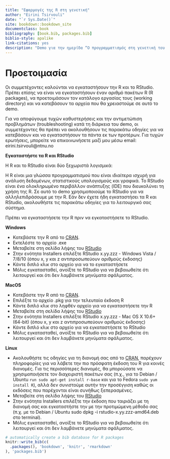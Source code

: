 ```yaml
--- 
title: "Εφαρμογές της R στη γενετική"
author: "Eirini Tsirvouli"
date: "`r Sys.Date()`"
site: bookdown::bookdown_site
documentclass: book
bibliography: [book.bib, packages.bib]
biblio-style: apalike
link-citations: yes
description: "Demo για την ημερίδα “Ο προγραμματισμός στη γενετική του ανθρώπου”"
---
```


# Προετοιμασία {#intro}

Οι συμμετέχοντες καλούνται να εγκαταστήσουν την R και το RStudio. Πρέπει επίσης να είναι να εγκαταστήσουν έναν αριθμό πακέτων R (R packages), να προετοιμάσουν τον κατάλογο εργασίας τους (working directory) και να κατεβάσουν τα αρχεία που θα χρειαστούμε σε αυτό το demo.

Για να αποφύγουμε τυχών καθυστερήσεις και την αντιμετώπιση προβλημάτων (troubleshooting) κατά τη διάρκεια του demo, οι συμμετέχοντες θα πρέπει να ακολουθήσουν τις παρακάτω οδηγίες για να κατεβάσουν και να εγκαταστήσουν τα πάντα εκ των προτέρων. Για τυχών ερωτήσεις, μπορείτε να επικοινωνήσετε μαζί μου μέσω email: eirini.tsirvouli@ntnu.no

**Εγκαταστήστε τα R και RStudio**

Η R και το RStudio είναι δύο ξεχωριστά λογισμικά:

Η R είναι μια γλώσσα προγραμματισμού που είναι ιδιαίτερα ισχυρή για ανάλυση δεδομένων, στατιστικούς υπολογισμούς και γραφικά.
Το RStudio είναι ένα ολοκληρωμένο περιβάλλον ανάπτυξης (IDE) που διευκολύνει τη χρήση της R. Σε αυτό το demο χρησιμοποιούμε το RStudio για να αλληλεπιδράσουμε με την R.
Εάν δεν έχετε ήδη εγκαταστήσει τα R και RStudio, ακολουθήστε τις παρακάτω οδηγίες για το λειτουργικό σας σύστημα. 

:::fyi
Πρέπει να εγκαταστήσετε την R πριν να εγκαταστήσετε το RStudio.
:::

__Windows__

* Κατεβάστε την R από το [CRAN](https://cran.r-project.org/).
* Εκτελέστε το αρχείο .exe 
* Μεταβείτε στη σελίδα λήψης του [RStudio](https://www.rstudio.com/products/rstudio/download/#download)
* Στην ενότητα Installers επιλέξτε RStudio x.yy.zzz - Windows Vista / 7/8/10 (όπου x, y και z αντιπροσωπεύουν αριθμούς έκδοσης)
* Κάντε διπλό κλικ στο αρχείο για να το εγκαταστήσετε
* Μόλις εγκατασταθεί, ανοίξτε το RStudio για να βεβαιωθείτε ότι λειτουργεί και ότι δεν λαμβάνετε μηνύματα σφάλματος.

__MacOS__

* Κατεβάστε την R από το [CRAN](https://cran.r-project.org/).
* Επιλέξτε το αρχείο .pkg για την τελευταία έκδοση R
* Κάντε διπλό κλικ στο ληφθέν αρχείο για να εγκαταστήσετε την R
* Μεταβείτε στη σελίδα λήψης του  [RStudio](https://www.rstudio.com/products/rstudio/download/#download)
* Στην ενότητα Installers επιλέξτε RStudio x.yy.zzz - Mac OS X 10.6+ (64-bit) (όπου x, y και z αντιπροσωπεύουν αριθμούς έκδοσης)
* Κάντε διπλό κλικ στο αρχείο για να εγκαταστήσετε το RStudio
* Μόλις εγκατασταθεί, ανοίξτε το RStudio για να βεβαιωθείτε ότι λειτουργεί και ότι δεν λαμβάνετε μηνύματα σφάλματος.

__Linux__

* Ακολουθήστε τις οδηγίες για τη διανομή σας από το  [CRAN](https://cran.r-project.org/), παρέχουν πληροφορίες για να λάβετε την πιο πρόσφατη έκδοση του R για κοινές διανομές. Για τις περισσότερες διανομές, θα μπορούσατε να χρησιμοποιήσετε τον διαχειριστή πακέτων σας (π.χ., για το Debian / Ubuntu ```run sudo apt-get install r-base``` και για το Fedora ```sudo yum install R```), αλλά δεν συνιστούμε αυτήν την προσέγγιση καθώς οι εκδόσεις που παρέχονται είναι συνήθως ξεπερασμένες. 
* Μεταβείτε στη σελίδα λήψης του  [RStudio](https://www.rstudio.com/products/rstudio/download/#download)
* Στην ενότητα Installers επιλέξτε την έκδοση που ταιριάζει με τη διανομή σας και εγκαταστήστε την με την προτιμώμενη μέθοδο σας (π.χ. με το Debian / Ubuntu sudo dpkg -i rstudio-x.yy.zzz-amd64.deb στο terminal).
* Μόλις εγκατασταθεί, ανοίξτε το RStudio για να βεβαιωθείτε ότι λειτουργεί και ότι δεν λαμβάνετε μηνύματα σφάλματος.

```r
# automatically create a bib database for R packages
knitr::write_bib(c(
  .packages(), 'bookdown', 'knitr', 'rmarkdown'
), 'packages.bib')
```
